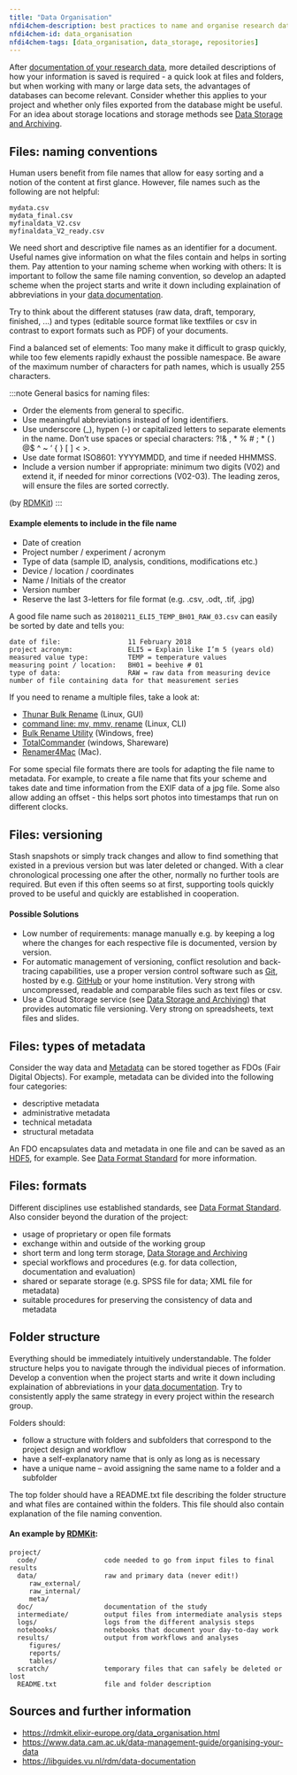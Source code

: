 ```yaml
---
title: "Data Organisation"
nfdi4chem-description: best practices to name and organise research data
nfdi4chem-id: data_organisation
nfdi4chem-tags: [data_organisation, data_storage, repositories]
---
```


After [documentation of your research data](/docs/data/data_documentation), more detailed descriptions of how your information is saved is required - a quick look at files and folders, but when working with many or large data sets, the advantages of databases can become relevant. Consider whether this applies to your project and whether only files exported from the database might be useful. For an idea about storage locations and storage methods see [Data Storage and Archiving](/docs/data/data_storage).


## Files: naming conventions

Human users benefit from file names that allow for easy sorting and a notion of the content at first glance. However, file names such as the following are not helpful:

    mydata.csv
    mydata_final.csv
    myfinaldata_V2.csv
    myfinaldata_V2_ready.csv

We need short and descriptive file names as an identifier for a document. Useful names give information on what the files contain and helps in sorting them. Pay attention to your naming scheme when working with others: It is important to follow the same file naming convention, so develop an adapted scheme when the project starts and write it down including explaination of abbreviations in your [data documentation](/docs/data/data_documentation).

Try to think about the different statuses (raw data, draft, temporary, finished, ...) and types (editable source format like textfiles or csv in contrast to export formats such as PDF) of your documents.

Find a balanced set of elements: Too many make it difficult to grasp quickly, while too few elements rapidly exhaust the possible namespace. Be aware of the maximum number of characters for path names, which is usually 255 characters.

:::note General basics for naming files:
* Order the elements from general to specific.
* Use meaningful abbreviations instead of long identifiers.
* Use underscore (_), hypen (-) or capitalized letters to separate elements in the name. Don’t use spaces or special characters: ?!& , * % # ; * ( ) @$ ^ ~ ‘ { } [ ] < >.
* Use date format ISO8601: YYYYMMDD, and time if needed HHMMSS.
* Include a version number if appropriate: minimum two digits (V02) and extend it, if needed for minor corrections (V02-03). The leading zeros, will ensure the files are sorted correctly.

(by [RDMKit](https://rdmkit.elixir-europe.org/data_organisation.html#what-is-the-best-way-to-name-a-file))
:::

#### Example elements to include in the file name
* Date of creation
* Project number / experiment / acronym
* Type of data (sample ID, analysis, conditions, modifications etc.)
* Device / location / coordinates
* Name / Initials of the creator
* Version number
* Reserve the last 3-letters for file format (e.g. .csv, .odt, .tif, .jpg)


A good file name such as `20180211_ELI5_TEMP_BH01_RAW_03.csv` can easily be sorted by date and tells you:

    date of file:                 11 February 2018
    project acronym:              ELI5 = Explain like I’m 5 (years old)
    measured value type:          TEMP = temperature values
    measuring point / location:   BH01 = beehive # 01
    type of data:                 RAW = raw data from measuring device
    number of file containing data for that measurement series


If you need to rename a multiple files, take a look at:
- [Thunar Bulk Rename](https://docs.xfce.org/xfce/thunar/bulk-renamer/start) (Linux, GUI)
- [command line: mv, mmv, rename](https://linuxconfig.org/how-to-rename-multiple-files-on-linux) (Linux, CLI)
- [Bulk Rename Utility](https://www.bulkrenameutility.co.uk/) (Windows, free)
- [TotalCommander](https://www.ghisler.com/advanced.htm#tutorial_rename) (windows, Shareware)
- [Renamer4Mac](https://renamer.com/) (Mac).

For some special file formats there are tools for adapting the file name to metadata. For example, to create a file name that fits your scheme and takes date and time information from the EXIF data of a jpg file. Some also allow adding an offset - this helps sort photos into timestamps that run on different clocks.


## Files: versioning

Stash snapshots or simply track changes and allow to find something that existed in a previous version but was later deleted or changed. With a clear chronological processing one after the other, normally no further tools are required. But even if this often seems so at first, supporting tools quickly proved to be useful and quickly are established in cooperation.

#### Possible Solutions
* Low number of requirements: manage manually e.g. by keeping a log where the changes for each respective file is documented, version by version.
* For automatic management of versioning, conflict resolution and back-tracing capabilities, use a proper version control software such as [Git](https://git-scm.com/), hosted by e.g. [GitHub](https://github.com/) or your home institution. Very strong with uncompressed, readable and comparable files such as text files or csv.
* Use a Cloud Storage service (see [Data Storage and Archiving](/docs/data/data_storage)) that provides automatic file versioning. Very strong on spreadsheets, text files and slides.


## Files: types of metadata

Consider the way data and [Metadata](/docs/topics/metadata/) can be stored together as FDOs (Fair Digital Objects). For example, metadata can be divided into the following four categories:
* descriptive metadata
* administrative metadata
* technical metadata
* structural metadata

An FDO encapsulates data and metadata in one file and can be saved as an [HDF5](https://www.hdfgroup.org/solutions/hdf5/), for example. See [Data Format Standard](/docs/topics/format_standards/) for more information.

## Files: formats

Different disciplines use established standards, see [Data Format Standard](/docs/topics/format_standards/). Also consider beyond the duration of the project:
- usage of proprietary or open file formats
- exchange within and outside of the working group
- short term and long term storage, [Data Storage and Archiving](/docs/data/data_storage)
- special workflows and procedures (e.g. for data collection, documentation and evaluation)
- shared or separate storage (e.g. SPSS file for data; XML file for metadata)
- suitable procedures for preserving the consistency of data and metadata


## Folder structure

Everything should be immediately intuitively understandable. The folder structure helps you to navigate through the individual pieces of information. Develop a convention when the project starts and write it down including explaination of abbreviations in your [data documentation](/docs/data/data_documentation). Try to consistently apply the same strategy in every project within the research group.

Folders should:
* follow a structure with folders and subfolders that correspond to the project design and workflow
* have a self-explanatory name that is only as long as is necessary
* have a unique name – avoid assigning the same name to a folder and a subfolder

The top folder should have a README.txt file describing the folder structure and what files are contained within the folders. This file should also contain explanation of the file naming convention.

#### An example by [RDMKit](https://rdmkit.elixir-europe.org/data_organisation.html#what-is-the-best-way-to-name-a-file):

    project/  
      code/                 code needed to go from input files to final results   
      data/                 raw and primary data (never edit!)   
         raw_external/  
         raw_internal/
         meta/  
      doc/                  documentation of the study  
      intermediate/         output files from intermediate analysis steps  
      logs/                 logs from the different analysis steps  
      notebooks/            notebooks that document your day-to-day work  
      results/              output from workflows and analyses  
         figures/  
         reports/  
         tables/  
      scratch/              temporary files that can safely be deleted or lost  
      README.txt            file and folder description  


## Sources and further information
- https://rdmkit.elixir-europe.org/data_organisation.html
- https://www.data.cam.ac.uk/data-management-guide/organising-your-data
- https://libguides.vu.nl/rdm/data-documentation




